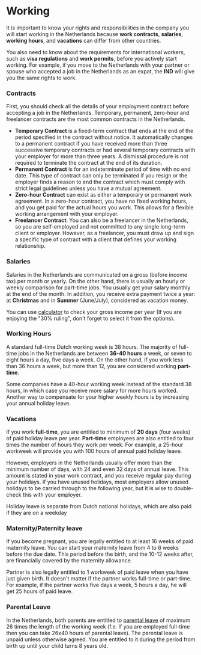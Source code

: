 # Working
It is important to know your rights and responsibilities in the company you will start working in the Netherlands because **work contracts**, **salaries**, **working hours**, and **vacations** can differ from other countries.

You also need to know about the requirements for international workers, such as **visa regulations** and **work permits**, before you actively start working. For example, if you move to the Netherlands with your partner or spouse who accepted a job in the Netherlands as an expat, the **IND** will give you the same rights to work.  

### Contracts 
First, you should check all the details of your employment contract before accepting a job in the Netherlands. Temporary, permanent, zero-hour and freelancer contracts are the most common contracts in the Netherlands. 

- **Temporary Contract** is a fixed-term contract that ends at the end of the period specified in the contract without notice. It automatically changes to a permanent contract if you have received more than three successive temporary contracts or had several temporary contracts with your employer for more than three years. A dismissal procedure is not required to terminate the contract at the end of its duration.
- **Permanent Contract** is for an indeterminate period of time with no end date. This type of contract can only be terminated if you resign or the employer finds a reason to end the contract which must comply with strict legal guidelines unless you have a mutual agreement. 
- **Zero-hour Contract** can exist as either a temporary or permanent work agreement. In a zero-hour contract, you have no fixed working hours, and you get paid for the actual hours you work. This allows for a flexible working arrangement with your employer. 
- **Freelancer Contract**: You can also be a freelancer in the Netherlands, so you are self-employed and not committed to any single long-term client or employer. However, as a freelancer, you must draw up and sign a specific type of contract with a client that defines your working relationship.
### Salaries
Salaries in the Netherlands are communicated on a gross (before income tax) per month or yearly. On the other hand, there is usually an hourly or weekly comparison for part-time jobs. You usually get your salary monthly at the end of the month. In addition, you receive extra payment twice a year: at **Christmas** and in **Summer** (June/July), considered as vacation money.

You can use [calculator](https://thetax.nl/) to check your gross income per year (If you are enjoying the "30% ruling", don't forget to select it from the options).
### Working Hours
A standard full-time Dutch working week is 38 hours. The majority of full-time jobs in the Netherlands are between **36-40 hours** a week, or seven to eight hours a day, five days a week. On the other hand, if you work less than 36 hours a week, but more than 12, you are considered working **part-time**.

Some companies have a 40-hour working week instead of the standard 38 hours, in which case you receive more salary for more hours worked. Another way to compensate for your higher weekly hours is by increasing your annual holiday leave.
### Vacations
If you work **full-time**, you are entitled to minimum of **20 days** (four weeks) of paid holiday leave per year. **Part-time** employees are also entitled to four times the number of hours they work per week. For example, a 25-hour workweek will provide you with 100 hours of annual paid holiday leave.

However, employers in the Netherlands usually offer more than the minimum number of days, with 24 and even 32 days of annual leave. This amount is stated in your work contract, and you receive regular pay during your holidays. If you have unused holidays, most employers allow unused holidays to be carried through to the following year, but it is wise to double-check this with your employer.

<callout>
  Holiday leave is separate from Dutch national holidays, which are also paid if they are on a weekday
</callout>

### Maternity/Paternity leave
If you become pregnant, you are legally entitled to at least 16 weeks of paid maternity leave. You can start your maternity leave from 4 to 6 weeks before the due date. This period before the birth, and the 10-12 weeks after, are financially covered by the maternity allowance.

Partner is also legally entitled to 1 workweek of paid leave when you have just given birth. It doesn't matter if the partner works full-time or part-time. For example, if the partner works five days a week, 5 hours a day, he will get 25 hours of paid leave.

### Parental Leave
In the Netherlands, both parents are entitled to [parental leave](https://www.government.nl/topics/parental-leave-for-partners/applying-for-parental-leave) of maximum 26 times the length of the working week (f.e. If you are employed full-time then you can take 26x40 hours of parental leave). The parental leave is unpaid unless otherwise agreed. You are entitled to it during the period from birth up until your child turns 8 years old.
